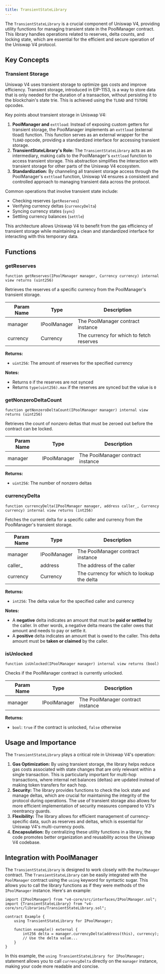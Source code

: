 ```yaml
---
title: TransientStateLibrary
---
```


The `TransientStateLibrary` is a crucial component of Uniswap V4, providing utility functions for managing transient state in the PoolManager contract. This library handles operations related to reserves, delta counts, and locking state, which are essential for the efficient and secure operation of the Uniswap V4 protocol.

## Key Concepts

### Transient Storage

Uniswap V4 uses transient storage to optimize gas costs and improve efficiency. Transient storage, introduced in EIP-1153, is a way to store data that is only needed for the duration of a transaction, without persisting it to the blockchain's state trie. This is achieved using the `TLOAD` and `TSTORE` opcodes.

Key points about transient storage in Uniswap V4:

1. **PoolManager and** `exttload`: Instead of exposing custom getters for transient storage, the PoolManager implements an `exttload` (external tload) function. This function serves as an external wrapper for the `TLOAD` opcode, providing a standardized interface for accessing transient storage.
2. **TransientStateLibrary's Role:** The `TransientStateLibrary` acts as an intermediary, making calls to the PoolManager's `exttload` function to access transient storage. This abstraction simplifies the interaction with transient storage for other parts of the Uniswap V4 ecosystem.
3. **Standardization:** By channeling all transient storage access through the PoolManager's `exttload` function, Uniswap V4 ensures a consistent and controlled approach to managing transient data across the protocol.

Common operations that involve transient state include:

- Checking reserves (`getReserves`)
- Verifying currency deltas (`currencyDelta`)
- Syncing currency states (`sync`)
- Settling currency balances (`settle`)

This architecture allows Uniswap V4 to benefit from the gas efficiency of transient storage while maintaining a clean and standardized interface for interacting with this temporary data.

## Functions

### getReserves

```solidity
function getReserves(IPoolManager manager, Currency currency) internal view returns (uint256)
```

Retrieves the reserves of a specific currency from the PoolManager's transient storage.

| Param Name | Type         | Description                                      |
|------------|--------------|--------------------------------------------------|
| manager    | IPoolManager | The PoolManager contract instance                 |
| currency   | Currency     | The currency for which to fetch reserves          |

**Returns:**
- `uint256`: The amount of reserves for the specified currency

**Notes:**
- Returns `0` if the reserves are not synced
- Returns `type(uint256).max` if the reserves are synced but the value is `0`

### getNonzeroDeltaCount

```solidity
function getNonzeroDeltaCount(IPoolManager manager) internal view returns (uint256)
```

Retrieves the count of nonzero deltas that must be zeroed out before the contract can be locked.

| Param Name | Type         | Description                          |
|------------|--------------|--------------------------------------|
| manager    | IPoolManager | The PoolManager contract instance    |

**Returns:**

- `uint256`: The number of nonzero deltas

### currencyDelta

```solidity
function currencyDelta(IPoolManager manager, address caller_, Currency currency) internal view returns (int256)
```

Fetches the current delta for a specific caller and currency from the PoolManager's transient storage.

| Param Name | Type         | Description                                      |
|------------|--------------|--------------------------------------------------|
| manager    | IPoolManager | The PoolManager contract instance                 |
| caller_    | address      | The address of the caller                         |
| currency   | Currency     | The currency for which to lookup the delta        |

**Returns:**

- `int256`: The delta value for the specified caller and currency

**Notes:**

- A **negative** delta indicates an amount that must be **paid or settled** by the caller. In other words, a negative delta means the caller owes that amount and needs to pay or settle it.
- A **positive** delta indicates an amount that is owed to the caller. This delta amount must be **taken or claimed** by the caller.

### isUnlocked

```solidity
function isUnlocked(IPoolManager manager) internal view returns (bool)
```

Checks if the PoolManager contract is currently unlocked.

| Param Name | Type         | Description                          |
|------------|--------------|--------------------------------------|
| manager    | IPoolManager | The PoolManager contract instance    |

**Returns:**

- `bool`: `true` if the contract is unlocked, `false` otherwise

## Usage and Importance

The `TransientStateLibrary` plays a critical role in Uniswap V4's operation:

1. **Gas Optimization:** By using transient storage, the library helps reduce gas costs associated with state changes that are only relevant within a single transaction. This is particularly important for multi-hop transactions, where internal net balances (deltas) are updated instead of making token transfers for each hop.
2. **Security:** The library provides functions to check the lock state and manage deltas, which are crucial for maintaining the integrity of the protocol during operations. The use of transient storage also allows for more efficient implementation of security measures compared to V3's reentrancy guards.
3. **Flexibility:** The library allows for efficient management of currency-specific data, such as reserves and deltas, which is essential for Uniswap V4's multi-currency pools.
4. **Encapsulation:** By centralizing these utility functions in a library, the code promotes better organization and reusability across the Uniswap V4 codebase.

## Integration with PoolManager

The `TransientStateLibrary` is designed to work closely with the `PoolManager` contract. The `TransientStateLibrary` can be easily integrated with the `PoolManager` contract using the `using` keyword for syntactic sugar. This allows you to call the library functions as if they were methods of the `IPoolManager` instance. Here's an example:

```solidity
import {IPoolManager} from "v4-core/src/interfaces/IPoolManager.sol";
import {TransientStateLibrary} from "v4-core/src/libraries/TransientStateLibrary.sol";

contract Example {
    using TransientStateLibrary for IPoolManager;

    function example() external {
        int256 delta = manager.currencyDelta(address(this), currency);
        // Use the delta value...
    }
}
```

In this example, the `using TransientStateLibrary for IPoolManager;` statement allows you to call `currencyDelta` directly on the `manager` instance, making your code more readable and concise.